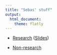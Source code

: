 ```yaml
---
title: "Sebas' stuff"
output:
  html_document:
    theme: flatly
---
```


- [Research](merger_manuscript.html) ([Slides](slides.html))
   
- [Non-research](non_research.html)

